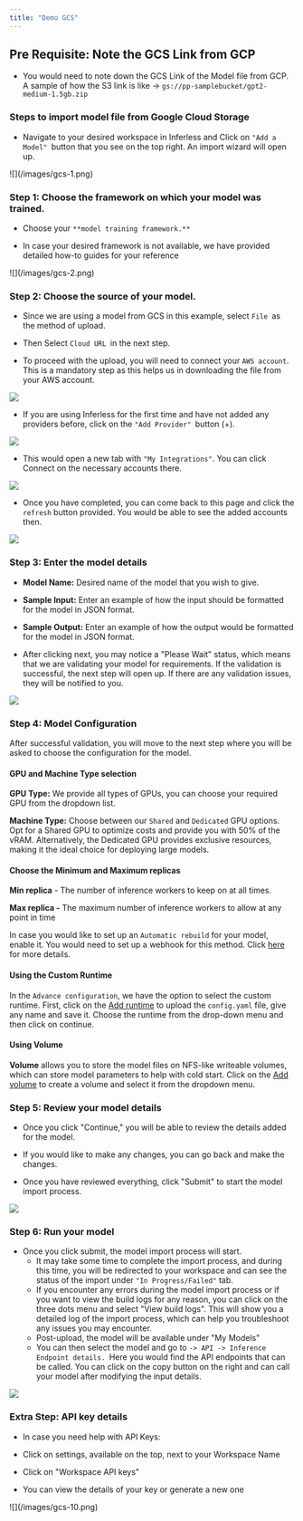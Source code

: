 ```yaml
---
title: "Demo GCS"
---
```


## Pre Requisite: Note the GCS Link from GCP 

* You would need to note down the GCS Link of the Model file from GCP. A sample of how the S3 link is like -> `gs://pp-samplebucket/gpt2-medium-1.5gb.zip`

### Steps to import model file from Google Cloud Storage

* Navigate to your desired workspace in Inferless and Click on `"Add a Model" `button that you see on the top right. An import wizard will open up.

<Frame caption = "Click on Add Model">![](/images/gcs-1.png)</Frame>


### Step 1: Choose the framework on which your model was trained.

* Choose your `**model training framework.**`

* In case your desired framework is not available, we have provided detailed how-to guides for your reference

<Frame caption = "Choose the training framework used for your model">![](/images/gcs-2.png)</Frame>


###  Step 2: Choose the source of your model.

* Since we are using a model from GCS in this example, select `File `as the method of upload.

* Then Select `Cloud URL `in the next step.

* To proceed with the upload, you will need to connect your `AWS account`. This is a mandatory step as this helps us in downloading the file from your AWS account.

![](/images/gcs-3.png)

* If you are using Inferless for the first time and have not added any providers before, click on the `"Add Provider" `button (+).

![](/images/gcs-4.png)

* This would open a new tab with `"My Integrations"`. You can click Connect on the necessary accounts there.

![](/images/gcs-5.png)

* Once you have completed, you can come back to this page and click the `refresh` button provided. You would be able to see the added accounts then.

![](/images/gcs-6.png)

### Step 3: Enter the model details 

* **Model Name:** Desired name of the model that you wish to give.

* **Sample Input:** Enter an example of how the input should be formatted for the model in JSON format.

* **Sample Output:** Enter an example of how the output would be formatted for the model in JSON format.

* After clicking next, you may notice a "Please Wait" status, which means that we are validating your model for requirements. If the validation is successful, the next step will open up. If there are any validation issues, they will be notified to you.

![](/images/gcs-7.png)

### Step 4: Model Configuration

After successful validation, you will move to the next step where you will be asked to choose the configuration for the model.

#### GPU and Machine Type selection

**GPU Type:** We provide all types of GPUs, you can choose your required GPU from the dropdown list.

**Machine Type:** Choose between our `Shared` and `Dedicated` GPU options. Opt for a Shared GPU to optimize costs and provide you with 50% of the vRAM. Alternatively, the Dedicated GPU provides exclusive resources, making it the ideal choice for deploying large models.

#### Choose the Minimum and Maximum replicas

**Min replica** \- The number of inference workers to keep on at all times.

**Max replica -** The maximum number of inference workers to allow at any point in time

In case you would like to set up an `Automatic rebuild` for your model, enable it. You would need to set up a webhook for this method. Click [here](https://docs.inferless.com/~/changes/Gb6bGbHHJsJFLAEdAzCQ/model-import/automatic-build-via-webhooks/github) for more details.

#### Using the Custom Runtime

In the `Advance configuration`, we have the option to select the custom runtime. First, click on the [Add runtime](https://docs.inferless.com/model-import/bring-custom-packages#how-to-use-custom-runtime-for-the-model) to upload the `config.yaml` file, give any name and save it. Choose the runtime from the drop-down menu and then click on continue.

#### Using Volume

**Volume** allows you to store the model files on NFS-like writeable volumes, which can store model parameters to help with cold start. Click on the [Add volume](https://docs.inferless.com/model-import/my-volumes) to create a volume and select it from the dropdown menu.

### Step 5: Review your model details

* Once you click "Continue," you will be able to review the details added for the model.

* If you would like to make any changes, you can go back and make the changes.

* Once you have reviewed everything, click "Submit" to start the model import process.

![](/images/gcs-8.png)

### Step 6: Run your model

* Once you click submit, the model import process will start.  
   * It may take some time to complete the import process, and during this time, you will be redirected to your workspace and can see the status of the import under `"In Progress/Failed"` tab.  
   * If you encounter any errors during the model import process or if you want to view the build logs for any reason, you can click on the three dots menu and select "View build logs". This will show you a detailed log of the import process, which can help you troubleshoot any issues you may encounter.  
   * Post-upload, the model will be available under "My Models"  
   * You can then select the model and go to `-> API -> Inference Endpoint details. `Here you would find the API endpoints that can be called. You can click on the copy button on the right and can call your model after modifying the input details.  
  
![](/images/gcs-9.png)

### Extra Step: API key details

* In case you need help with API Keys:

* Click on settings, available on the top, next to your Workspace Name

* Click on "Workspace API keys"

* You can view the details of your key or generate a new one

<Frame caption = "Sample for now">![](/images/gcs-10.png)</Frame>

